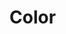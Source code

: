 
<Meta title="Tokens/Color" />

# Color

<ColorPalette>
  <ColorItem
    title="Backgrounds"
    colors={{
      Background: 'var(--color-background)',
      Surface: 'var(--color-surface)',
      SurfaceVariant: 'var(--color-surface-variant)',
      InverseSurface: 'var(--color-inverse-surface)',
      InversePrimary: 'var(--color-inverse-primary)',
      SurfaceTint: 'var(--color-surface-tint)'
    }}
  />
  <ColorItem
    title="Foregrounds"
    colors={{
      OnBackground: 'var(--color-on-background)',
      OnSurface: 'var(--color-on-surface)',
      OnSurfaceVariant: 'var(--color-on-surface-variant)',
      InverseOnSurface: 'var(--color-inverse-on-surface)',
      Outline: 'var(--color-outline)',
      OutlineVariant: 'var(--color-outline-variant)',
      Shadow: 'var(--color-shadow)'
    }}
  />
  <ColorItem
    title="Primary"
    colors={{
      Primary: 'var(--color-primary)',
      OnPrimary: 'var(--color-on-primary)',
      PrimaryContainer: 'var(--color-primary-container)',
      OnPrimaryContainer: 'var(--color-on-primary-container)'
    }}
  />
  <ColorItem
    title="Secondary"
    colors={{
      Primary: 'var(--color-secondary)',
      OnPrimary: 'var(--color-on-secondary)',
      PrimaryContainer: 'var(--color-secondary-container)',
      OnPrimaryContainer: 'var(--color-on-secondary-container)'
    }}
  />
  <ColorItem
    title="Tertiary"
    colors={{
      Primary: 'var(--color-tertiary)',
      OnPrimary: 'var(--color-on-tertiary)',
      PrimaryContainer: 'var(--color-tertiary-container)',
      OnPrimaryContainer: 'var(--color-on-tertiary-container)'
    }}
  />
  <ColorItem
    title="Error"
    colors={{
      Primary: 'var(--color-error)',
      OnPrimary: 'var(--color-on-error)',
      PrimaryContainer: 'var(--color-error-container)',
      OnPrimaryContainer: 'var(--color-on-error-container)'
    }}
  />
</ColorPalette>
